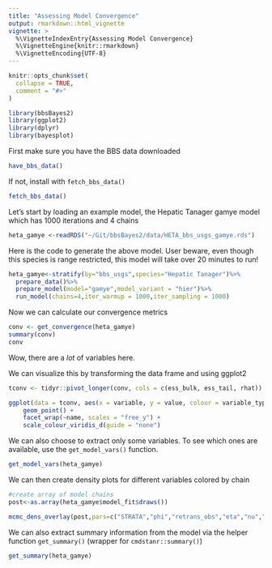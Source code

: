```yaml
---
title: "Assessing Model Convergence"
output: rmarkdown::html_vignette
vignette: >
  %\VignetteIndexEntry{Assessing Model Convergence}
  %\VignetteEngine{knitr::rmarkdown}
  %\VignetteEncoding{UTF-8}
---
```


```r
knitr::opts_chunk$set(
  collapse = TRUE,
  comment = "#>"
)
```

```r
library(bbsBayes2)
library(ggplot2)
library(dplyr)
library(bayesplot)
```

First make sure you have the BBS data downloaded
```r
have_bbs_data()
```

If not, install with `fetch_bbs_data()`
```r
fetch_bbs_data()
```

Let's start by loading an example model, the Hepatic Tanager gamye model which has 1000 iterations and 4 chains
```r
heta_gamye <-readRDS("~/Git/bbsBayes2/data/HETA_bbs_usgs_gamye.rds")
```

Here is the code to generate the above model. User beware, even though this species is range restricted, this model will take over 20 minutes to run!

```r
heta_gamye<-stratify(by="bbs_usgs",species="Hepatic Tanager")%>%
  prepare_data()%>%
  prepare_model(model="gamye",model_variant = "hier")%>%
  run_model(chains=4,iter_warmup = 1000,iter_sampling = 1000)
```


Now we can calculate our convergence metrics
```r
conv <- get_convergence(heta_gamye)
summary(conv)
conv
```

Wow, there are a *lot* of variables here.

We can visualize this by transforming the data frame and using ggplot2

```r
tconv <- tidyr::pivot_longer(conv, cols = c(ess_bulk, ess_tail, rhat))

ggplot(data = tconv, aes(x = variable, y = value, colour = variable_type)) +
    geom_point() +
    facet_wrap(~name, scales = "free_y") +
    scale_colour_viridis_d(guide = "none")
```

We can also choose to extract only some variables. To see which ones are available,
use the `get_model_vars()` function.

```r
get_model_vars(heta_gamye)
```

We can then create density plots for different variables colored by chain

```r
#create array of model chains
post<-as.array(heta_gamye$model_fit$draws())

mcmc_dens_overlay(post,pars=c("STRATA","phi","retrans_obs","eta","nu","sdste"))
```

We can also extract summary information from the model via the helper function `get_summary()` (wrapper for  `cmdstanr::summary()`)

```r
get_summary(heta_gamye)
```


